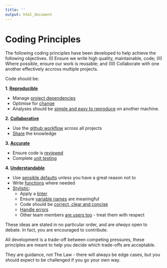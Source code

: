 ```yaml
---
title: ''
output: html_document
---
```


# Coding Principles {#principles}

The following coding principles have been developed to help achieve the following objectives. (I) Ensure we write high quality, maintainable, code;  (II) Where possible, ensure our work is reusable; and (III) Collaborate with one another effectively accross multiple projects.

Code should be:

**1. [Reproducible](#reproduce)**  

* Manage [project dependencies](#projdep)
* Optimise for [change](#change)  
* Analyses should be [simple and easy to reproduce](#githash) on another machine.

**2. [Collaborative](#collaborate)**  

* Use the [github workflow](#versioncontrol) across all projects  
* [Share](#knowledge) the knowledge  

**3. [Accurate](#accurate)**  

* Ensure code is [reviewed](#review)
* Complete [unit testing](#unittest)

**4. [Understandable](#understand)**  

* Use [sensible defaults](#defaults) unless you have a great reason not to
* Write [functions](#functions) where needed  
* [Stylistic](#style):  
  - Apply a [linter](#linter)
  - Ensure [variable names](#names) are meaningful 
  - Code should be [correct, clear and concise](#ccc) 
  - [Handle errors](#errors)  
  - Other team members [are users too](#users) - treat them with respect  
  

These ideas are stated in no particular order, and are *always* open to debate. In fact, you are encouraged to contribute. 

All development is a trade-off between competing pressures, these principles are meant to help you decide which trade-offs are acceptable.

They are guidance, not The Law - there will always be edge cases, but you should expect to be challenged if you go your own way.
